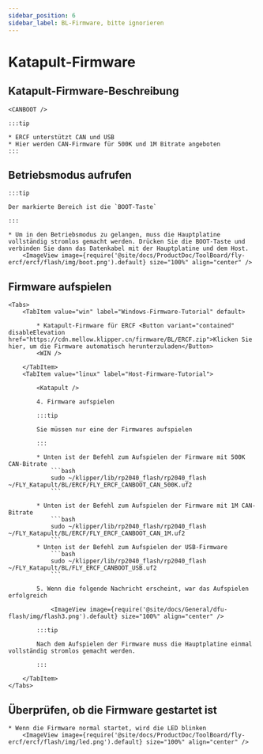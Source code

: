 ```yaml
---
sidebar_position: 6
sidebar_label: BL-Firmware, bitte ignorieren
---
```





# Katapult-Firmware

## Katapult-Firmware-Beschreibung

    <CANBOOT />

    :::tip

    * ERCF unterstützt CAN und USB
    * Hier werden CAN-Firmware für 500K und 1M Bitrate angeboten
    :::

## Betriebsmodus aufrufen

    :::tip

    Der markierte Bereich ist die `BOOT-Taste`

    :::

    * Um in den Betriebsmodus zu gelangen, muss die Hauptplatine vollständig stromlos gemacht werden. Drücken Sie die BOOT-Taste und verbinden Sie dann das Datenkabel mit der Hauptplatine und dem Host.
        <ImageView image={require('@site/docs/ProductDoc/ToolBoard/fly-ercf/ercf/flash/img/boot.png').default} size="100%" align="center" />

## Firmware aufspielen
    <Tabs>
        <TabItem value="win" label="Windows-Firmware-Tutorial" default>
        
            * Katapult-Firmware für ERCF <Button variant="contained" disableElevation href="https://cdn.mellow.klipper.cn/firmware/BL/ERCF.zip">Klicken Sie hier, um die Firmware automatisch herunterzuladen</Button>
            <WIN />
            
        </TabItem>
        <TabItem value="linux" label="Host-Firmware-Tutorial">
            
            <Katapult />

            4. Firmware aufspielen

            :::tip

            Sie müssen nur eine der Firmwares aufspielen

            :::

            * Unten ist der Befehl zum Aufspielen der Firmware mit 500K CAN-Bitrate
                ```bash
                sudo ~/klipper/lib/rp2040_flash/rp2040_flash ~/FLY_Katapult/BL/ERCF/FLY_ERCF_CANBOOT_CAN_500K.uf2
                ```
                       
            * Unten ist der Befehl zum Aufspielen der Firmware mit 1M CAN-Bitrate
                ```bash
                sudo ~/klipper/lib/rp2040_flash/rp2040_flash ~/FLY_Katapult/BL/ERCF/FLY_ERCF_CANBOOT_CAN_1M.uf2
                ```
            * Unten ist der Befehl zum Aufspielen der USB-Firmware
                ```bash
                sudo ~/klipper/lib/rp2040_flash/rp2040_flash ~/FLY_Katapult/BL/FLY_ERCF_CANBOOT_USB.uf2
                ```

            5. Wenn die folgende Nachricht erscheint, war das Aufspielen erfolgreich

                <ImageView image={require('@site/docs/General/dfu-flash/img/flash3.png').default} size="100%" align="center" />

            :::tip

            Nach dem Aufspielen der Firmware muss die Hauptplatine einmal vollständig stromlos gemacht werden.

            :::

        </TabItem>
    </Tabs>

## Überprüfen, ob die Firmware gestartet ist

    * Wenn die Firmware normal startet, wird die LED blinken
        <ImageView image={require('@site/docs/ProductDoc/ToolBoard/fly-ercf/ercf/flash/img/led.png').default} size="100%" align="center" />